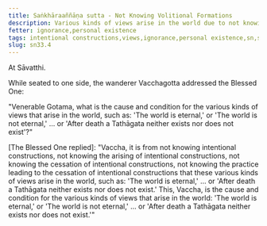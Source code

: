 ```yaml
---
title: Saṅkhāraaññāṇa sutta - Not Knowing Volitional Formations
description: Various kinds of views arise in the world due to not knowing intentional constructions, the arising of intentional constructions, the cessation of intentional constructions, and the practice leading to the cessation of intentional constructions.
fetter: ignorance,personal existence
tags: intentional constructions,views,ignorance,personal existence,sn,sn22-34,sn33
slug: sn33.4
---
```


At Sāvatthi.

While seated to one side, the wanderer Vacchagotta addressed the Blessed One:

"Venerable Gotama, what is the cause and condition for the various kinds of views that arise in the world, such as: 'The world is eternal,' or 'The world is not eternal,' ... or 'After death a Tathāgata neither exists nor does not exist'?"

[The Blessed One replied]: "Vaccha, it is from not knowing intentional constructions, not knowing the arising of intentional constructions, not knowing the cessation of intentional constructions, not knowing the practice leading to the cessation of intentional constructions that these various kinds of views arise in the world, such as: 'The world is eternal,' ... or 'After death a Tathāgata neither exists nor does not exist.' This, Vaccha, is the cause and condition for the various kinds of views that arise in the world: 'The world is eternal,' or 'The world is not eternal,' ... or 'After death a Tathāgata neither exists nor does not exist.'"